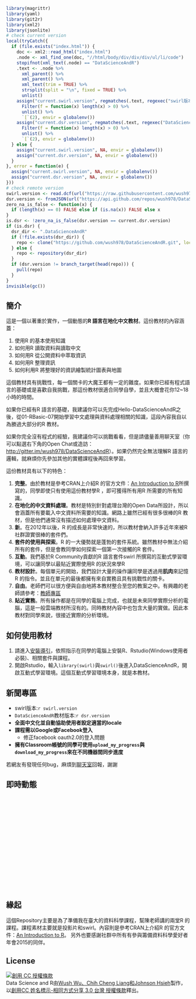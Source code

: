 <script>

function showRegistrationRecords() {
  $("#records").empty();
  var urls = ["http://api.datascienceandr.org/api/getManyRecords","http://api2.datascienceandr.org/api/getManyRecords"];
  var url1, url2;
  if (Math.random() < 0.5) {
    url1 = urls[0];
    url2 = urls[1];
  } else {
    url1 = urls[1];
    url2 = urls[0];
  }
  var used_records = [];
  var is_done = false;
  function successOperation(data) {
    data.forEach(function(record) {
      used_records.push(record);
    });
    is_done = true;
  }
  var renderOperation = function() {
    if (!is_done) return;
    used_records.sort(function(r1, r2) {
      if (r1.created_at < r2.created_at)
        return 1;
      else if (r1.created_at > r2.created_at)
        return -1;
      else
        return 0;
    });
    used_records.forEach(function(record) {
      m = moment(record.created_at);
      if (record.type == 0) {
        li = "<li>有同學在" + m.fromNow() + "進入了" + record.course  + "</li>"
      } else {
        li = "<li>有同學在" + m.fromNow() + "完成了" + record.course  + "</li>"
      }
      $("#records").append(li);
    });
  };
  function getManyRecordsOperation(url, errorOperation) {
    return function(jqXHR, status) {
      $.ajax({
        url:url,
        type:"POST",
        data:{num:10},
        dataType:"json",
        success: successOperation,
        complete: renderOperation,
        error: errorOperation,
        timeout: 5000
      });
    };
  }
  var operation = getManyRecordsOperation(url1, getManyRecordsOperation(url2, function() {}));
  operation();
};

window.onload =function(){
  moment.locale("zh-tw");
  moment.updateLocale("zh-tw", {
    relativeTime : {
      future : '%s內',
      past : '%s前',
      s : '幾秒',
      m : '1分鐘',
      mm : '%d分鐘',
      h : '1小時',
      hh : '%d小時',
      d : '1天',
      dd : '%d天',
      M : '1個月',
      MM : '%d個月',
      y : '1年',
      yy : '%d年'
    }});
  showRegistrationRecords();
}
</script>

```r
library(magrittr)
library(yaml)
library(git2r)
library(xml2)
library(jsonlite)
# check current version
local(tryCatch({
  if (file.exists("index.html")) {
    doc <- xml2::read_html("index.html")
    .node <- xml_find_one(doc, "//html/body/div/div/div/ul/li/code") 
    stopifnot(xml_text(.node) == "DataScienceAndR")
    .text <- .node %>%
      xml_parent() %>%
      xml_parent() %>%
      xml_text(trim = TRUE) %>%
      strsplit(split = "\n", fixed = TRUE) %>%
      unlist()
    assign("current.swirl.version", regmatches(.text, regexec("swirl版本:(.*)$", .text)) %>%
      Filter(f = function(x) length(x) > 0) %>%
      unlist() %>%
      `[`(2), envir = globalenv())
    assign("current.dsr.version", regmatches(.text, regexec("DataScienceAndR教材版本:(.*)$", .text)) %>%
      Filter(f = function(x) length(x) > 0) %>%
      unlist() %>%
      `[`(2), envir = globalenv())
  } else {
    assign("current.swirl.version", NA, envir = globalenv())
    assign("current.dsr.version", NA, envir = globalenv())
  }
}, error = function(e) {
  assign("current.swirl.version", NA, envir = globalenv())
  assign("current.dsr.version", NA, envir = globalenv())
}))
# check remote version
swirl.version <- read.dcf(url("https://raw.githubusercontent.com/wush978/swirl/master/DESCRIPTION"))[,"Version"]
dsr.version <- fromJSON(url("https://api.github.com/repos/wush978/DataScienceAndR/git/refs/heads/course"))$object$sha
zero_na_is_false <- function(x) {
  if (length(x) == 0) FALSE else if (is.na(x)) FALSE else x
}
is.dsr <- !zero_na_is_false(dsr.version == current.dsr.version)
if (is.dsr) {
  dsr_dir <- ".DataScienceAndR"
  if (!file.exists(dsr_dir)) {
    repo <- clone("https://github.com/wush978/DataScienceAndR.git", local_path = dsr_dir, branch = "course")
  } else {
    repo <- repository(dsr_dir)
  }
  if (dsr.version != branch_target(head(repo))) {
    pull(repo)
  }
}
invisible(gc())
```

## 簡介

這是一個以著重於實作，一個動態的**R 語言在地化中文教材**。這份教材的內容涵蓋：

1. 使用R 的基本使用知識
2. 如何用R 讀取資料與讀取中文
3. 如何用R 從公開資料中萃取資訊
4. 如何用R 整理資訊
5. 如何利用R 將整理好的資訊繪製統計圖表與地圖

這個教材具有挑戰性，每一個關卡的大魔王都有一定的難度。如果你已經有程式語言的基礎或是喜歡自我挑戰，那這份教材很適合同學自學，並且大概會花你12~18小時的時間。

如果你已經有R 語言的基礎，我建議你可以先完成Hello-DataScienceAndR之後，從01-RBasic-07開始學習中文處理與資料處理相關的知識，這段內容我自以為勝過大部分的R 教材。

如果你完全沒有程式的經驗，我建議你可以挑戰看看，但是請儘量善用聊天室（你可以點選右下角的Open Chat或造訪：<http://gitter.im/wush978/DataScienceAndR>）。如果仍然完全無法理解R 語言的邏輯，就麻煩你先參加其他的實體課程後再回來學習。

這份教材具有以下的特色：

1. **完整**。由於教材是參考CRAN上介紹R 的官方文件：[An Introduction to R](https://cran.r-project.org/doc/manuals/R-intro.pdf)所撰寫的，同學即使只有使用這份教材學R ，即可獲得所有用R 所需要的所有知識。
2. **在地化的中文資料處理**。教材是特別針對處理台灣的Open Data所設計，所以會涵蓋所有要載入中文資料所需要的知識。網路上雖然已經有很多很棒的R 教材，但是他們通常沒有描述如何處理中文資料。
3. **新**。在2012年以後，R 的成長是非常快速的，所以教材會納入許多近年來被R 社群證實很棒的套件們。
4. **套件的使用與探索**。R 的一大優勢就是蓬勃的套件系統。雖然教材中無法介紹所有的套件，但是會教同學如何探索一個第一次接觸的R 套件。
5. **互動**。我們基於R Community貢獻的R 語言套件swirl 所撰寫的互動式學習環境，可以讓同學以最貼近實際使用R 的狀況來學R
6. **教材設計**。每個單元的開始，我們設計大量的操作讓同學是透過用**肌肉**來記憶R 的指令。並且在單元的最後都擁有來自實務且具有挑戰性的關卡。
7. **自由**。老師們可以很方便與自由地將本教材整合至您的教案之中。有興趣的老師請參考：[教師專區](teacher.html)
8. **貼近實務**。所有操作都是在同學的電腦上完成，也就是未來同學實際分析的電腦，這是一般雲端教材所沒有的。同時教材內容中也包含大量的實做。因此本教材對同學來說，很接近實際的分析環境。

## 如何使用教材

1. 請進入[安裝導引](install.html)，依照指示在同學的電腦上安裝R、Rstudio(Windows使用者必裝)、相關套件與課程。
2. 開啟Rstudio，輸入`library(swirl)`與`swirl()`後進入DataScienceAndR，開啟互動式學習環境。這個互動式學習環境本身，就是本教材。

## 新聞專區

- swirl版本:`r swirl.version`
- `DataScienceAndR`教材版本:`r dsr.version`
- **全面中文化並自動協助使用者設定適當的locale**
- **課程需以Google或Facebook登入**
    - 修正facebook oauth2.0的登入問題
- **擁有Classroom帳號的同學可使用`upload_my_progress`與`download_my_progress`來在不同機器間同步進度**

若網友有發現任何bug，麻煩到[聊天室](https://gitter.im/wush978/DataScienceAndR?utm_source=badge&utm_medium=badge&utm_campaign=pr-badge)回報，謝謝

## 即時動態

<div class="well" style="height: 18em;"><ul id="records"></ul></div>

## 緣起

這個Repository主要是為了準備我在臺大的資料科學課程，幫陳老師講的兩堂R 的課程。課程素材主要就是投影片和swirl。內容則是參考CRAN上介紹R 的官方文件：[An Introduction to R](https://cran.r-project.org/doc/manuals/R-intro.pdf)。
另外也要感謝社群中所有有參與籌備資料科學愛好者年會2015的同伴。

## License

<a rel="license" href="http://creativecommons.org/licenses/by-sa/3.0/tw/"><img alt="創用 CC 授權條款" style="border-width:0" src="https://i.creativecommons.org/l/by-sa/3.0/tw/88x31.png" /></a><br /><span xmlns:dct="http://purl.org/dc/terms/" href="http://purl.org/dc/dcmitype/Text" property="dct:title" rel="dct:type">Data Science and R</span>由<a xmlns:cc="http://creativecommons.org/ns#" href="https://github.com/wush978/DataScienceAndR" property="cc:attributionName" rel="cc:attributionURL">Wush Wu、Chih Cheng Liang和Johnson Hsieh</a>製作，以<a rel="license" href="http://creativecommons.org/licenses/by-sa/3.0/tw/">創用CC 姓名標示-相同方式分享 3.0 台灣 授權條款</a>釋出。

